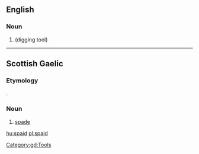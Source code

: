 {{also|spáid}}
==English==

===Noun===
{{en-noun}}

# {{obsolete form of|spade|nodot=yes|lang=en}} (digging tool)

{{Webster 1913}}

----

==Scottish Gaelic==

===Etymology===
{{borrowing|en|spade|lang=gd}}.

===Noun===
{{gd-noun|g=f|gen=spaide|pl=spaidean}}

# [[spade]]

[[Category:gd:Tools]]

[[hu:spaid]]
[[pl:spaid]]